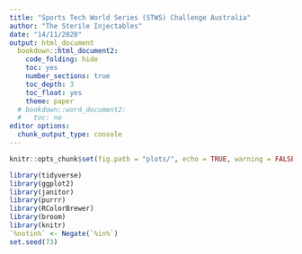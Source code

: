 ```yaml
---
title: "Sports Tech World Series (STWS) Challenge Australia"
author: "The Sterile Injectables"
date: "14/11/2020"
output: html_document
  bookdown::html_document2:
    code_folding: hide
    toc: yes
    number_sections: true
    toc_depth: 3
    toc_float: yes
    theme: paper
  # bookdown::word_document2:
  #   toc: no
editor options:
  chunk_output_type: console
---
```


```r
knitr::opts_chunk$set(fig.path = "plots/", echo = TRUE, warning = FALSE, message = FALSE, scipen = 999)
```

```r
library(tidyverse)
library(ggplot2)
library(janitor)
library(purrr)
library(RColorBrewer)
library(broom)
library(knitr)
`%notin%` <- Negate(`%in%`)
set.seed(73)
```